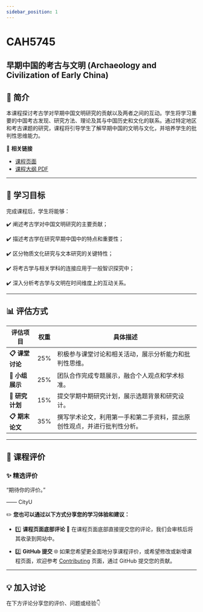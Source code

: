 ```yaml
---
sidebar_position: 1
---
```


# CAH5745
## 早期中国的考古与文明 (Archaeology and Civilization of Early China)

## **📘 简介**
本课程探讨考古学对早期中国文明研究的贡献以及两者之间的互动。学生将学习重要的中国考古发现、研究方法、理论及其与中国历史和文化的联系。通过特定地区和考古课题的研究，课程将引导学生了解早期中国的文明与文化，并培养学生的批判性思维能力。

🔗 **相关链接**
- [课程页面](https://www.cityu.edu.hk/catalogue/pg/202425/course/CAH5745.htm)
- [课程大纲 PDF](https://www.cityu.edu.hk/catalogue/pg/202425/course/CAH5745.pdf)

---

## **🎯 学习目标**

完成课程后，学生将能够：

✔️ 阐述考古学对中国文明研究的主要贡献；

✔️ 描述考古学在研究早期中国中的特点和重要性；

✔️ 区分物质文化研究与文本研究的关键特性；

✔️ 将考古学与相关学科的连接应用于一般智识探究中；

✔️ 深入分析考古学与文明在时间维度上的互动关系。

---

## **📊 评估方式**

| **评估项目**               | **权重** | **具体描述**                                                                                       |
|---------------------------|---------|---------------------------------------------------------------------------------------------------|
| **📋 课堂讨论**             | 25%     | 积极参与课堂讨论和相关活动，展示分析能力和批判性思维。                                                |
| **📂 小组展示**             | 25%     | 团队合作完成专题展示，融合个人观点和学术标准。                                                         |
| **📂 研究计划**             | 15%     | 提交学期中期研究计划，展示选题背景和研究设计。                                                        |
| **📋 期末论文**             | 35%     | 撰写学术论文，利用第一手和第二手资料，提出原创性观点，并进行批判性分析。                                        |

---

## **💬 课程评价**

### ✨ **精选评价**
<div className={commentStyles.commentBox}>
    <p className={commentStyles.commentText}>
        “期待你的评价。”
    </p>
    <p className={commentStyles.commentAuthor}>—— CityU</p>
</div>

✏️ **您也可以通过以下方式分享您的学习体验和建议：**

- 1️⃣ **课程页面底部评论**
💬 在课程页面底部直接提交您的评论，我们会审核后将其收录到网站中。

- 2️⃣ **GitHub 提交**
🌐 如果您希望更全面地分享课程评价，或希望修改或新增课程页面，欢迎参考 [Contributing](https://penjc.github.io/cityU-navigator/contributing) 页面，通过 GitHub 提交您的贡献。

---

## **💡 加入讨论**

在下方评论分享您的评价、问题或经验👇
<Utterances />
